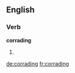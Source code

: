 
==English==

===Verb===
'''corrading'''

# {{present participle of|corrade}}

[[de:corrading]]
[[fr:corrading]]